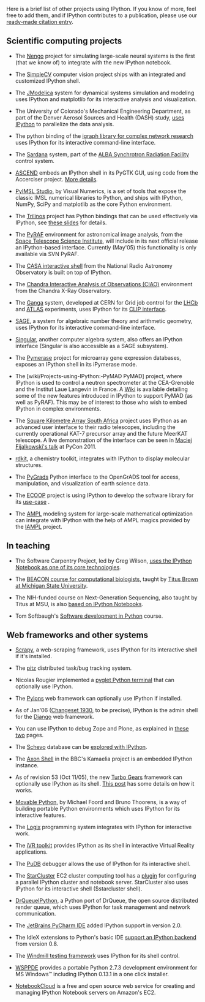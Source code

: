 Here is a brief list of other projects using IPython.  If you know of more, feel free to add them, and if IPython contributes to a publication, please use our [http://ipython.org/citing.html ready-made citation entry].

== Scientific computing projects ==

* The [http://nengo.ca/docs/html/advanced/ipython_notebook.html Nengo] project for simulating large-scale neural systems is the first (that we know of) to integrate with the new IPython notebook.

* The [http://www.simplecv.org SimpleCV] computer vision project ships with an integrated and customized IPython shell.

* The [http://www.jmodelica.org JModelica] system for dynamical systems simulation and modeling uses IPython and matplotlib for its interactive analysis and visualization.

* The University of Colorado's Mechanical Engineering Department, as part of the Denver Aerosol Sources and Health (DASH) study, [http://www.microsoft.com/casestudies/Case_Study_Detail.aspx?CaseStudyID=4000007661 uses IPython] to parallelize the data analysis.

* The python binding of the [http://igraph.sourceforge.net igraph library for complex network research] uses IPython for its interactive command-line interface.

* The [http://www.sardana-controls.org Sardana] system, part of the [http://www.cells.es/ ALBA Synchrotron Radiation Facility] control system.

* [http://ascend.cheme.cmu.edu/ ASCEND] embeds an IPython shell in its PyGTK GUI, using code from the Accerciser project. [http://ascendwiki.cheme.cmu.edu/Python_console_support More details].

* [http://www.vni.com/products/imsl/pyimslstudio/overview.php PyIMSL Studio], by Visual Numerics, is a set of tools that expose the classic IMSL numerical libraries to Python, and ships with IPython, NumPy, SciPy and matplotlib as the core Python environment.

* The [http://trilinos.sandia.gov Trilinos] project has Python bindings that can be used effectively via IPython, see [http://ipython.scipy.org/talks/Trilinos-IPython.pdf these slides] for details.

* The [http://www.stsci.edu/resources/software_hardware/pyraf PyRAF] environment for astronomical image analysis, from the [http://www.stsci.edu/ Space Telescope Science Institute], will include in its next official release an IPython-based interface.  Currently (May'05) this functionality is only available via SVN PyRAF.

* The [http://casa.nrao.edu/demo1.shtml CASA interactive shell] from the National Radio Astronomy Observatory is built on top of IPython.

* The [http://cxc.harvard.edu/ciao Chandra Interactive Analysis of Observations (CIAO)] environment from the Chandra X-Ray Observatory.

* The [http://ganga.web.cern.ch/ganga Ganga] system, developed at CERN for Grid job control for the [http://lhcb.web.cern.ch/lhcb LHCb] and [http://atlas.web.cern.ch/Atlas/index.html ATLAS] experiments, uses IPython for its [http://ganga.web.cern.ch/ganga/user/v4/CLIP CLIP interface].

* [http://www.sagemath.org/ SAGE], a system for algebraic number theory and arithmetic geometry, uses IPython for its interactive command-line interface.

* [http://www.singular.uni-kl.de/ Singular], another computer algebra system, also offers an IPython interface (Singular is also accessible as a SAGE subsystem).

* The [http://pymerase.sourceforge.net/ Pymerase] project for microarray gene expression databases, exposes an IPython shell in its iPymerase mode.

* The [wiki/Projects-using-IPython:-PyMAD PyMAD] project, where IPython is used to control a neutron spectrometer at the CEA-Grenoble and the Institut Laue Langevin in France.  A [http://projects.scipy.org/ipython/ipython/wiki/NewDesign/API Wiki] is available detailing some of the new features introduced in IPython to support PyMAD (as well as PyRAF).  This may be of interest to those who wish to embed IPython in complex environments.

* The [http://www.ska.ac.za Square Kilometre Array South Africa] project uses IPython as an advanced user interface to their radio telescopes, including the currently operational KAT-7 precursor array and the future MeerKAT telescope. A live demonstration of the interface can be seen in [http://pycon.blip.tv/file/4881233 Maciej Fijalkowski's talk] at PyCon 2011.

* [http://code.google.com/p/rdkit/wiki/IPythonIntegration rdkit], a chemistry toolkit, integrates with IPython to display molecular structures.

* The [http://opengrads.org/wiki/index.php?title=Python_Interface_to_GrADS PyGrads] Python interface to the OpenGrADS tool for access, manipulation, and visualization of earth science data.

* The [http://tw.rpi.edu/web/project/ECOOP ECOOP] project is using IPython to develop the software library for its [http://tw.rpi.edu/web/doc/ICES_2012 use-case] .

* The [http://www.ampl.com/ AMPL] modeling system for large-scale mathematical optimization can integrate with IPython with the help of AMPL magics provided by the [https://github.com/vitaut/iampl IAMPL] project.

== In teaching ==

* The Software Carpentry Project, led by Greg Wilson, [http://software-carpentry.org/2012/10/transitioning-to-the-ipython-notebook uses the IPython Notebook as one of its core technologies].

* The [http://ged.msu.edu/angus/beacon-2012/ BEACON course for computational biologists], taught by [http://ged.msu.edu/ Titus Brown at Michigan State University].

* The NIH-funded course on Next-Generation Sequencing, also taught by Titus at MSU, is also [https://github.com/ngs-docs/ngs-notebooks based on IPython Notebooks].

* Tom Softbaugh's [http://www.softbaugh.com/courses/python1/ Software development in Python] course.



== Web frameworks and other systems ==

* [http://readthedocs.org/docs/scrapy/en/latest/topics/shell.html Scrapy], a web-scraping framework, uses IPython for its interactive shell if it's installed.

* The [http://pitz.tplus1.com/ pitz] distributed task/bug tracking system.

* Nicolas Rougier implemented a [http://www.loria.fr/~rougier/pyglet-terminal.html pyglet Python terminal] that can optionally use IPython.

* The [http://pylonshq.com/ Pylons] web framework can optionally use IPython if installed.

* As of Jan'06 ([http://code.djangoproject.com/changeset/1930 Changeset 1930], to be precise), IPython is the admin shell for the [http://www.djangoproject.com/ Django] web framework.

* You can use IPython to debug Zope and Plone, as explained in [http://michaelthornhill.blogspot.com/2005/08/team-development-with-plone-zope-zeo.html these] [http://michaelthornhill.blogspot.com/2005/09/how-to-debug-zopeplone-with-ide.html two] pages.

* The [http://schevo.org/ Schevo] database can be [http://orbtech.com/blog/schevo/got-ipython explored with IPython].

* The [http://kamaelia.sourceforge.net/AxonShell.html Axon Shell] in the BBC's Kamaelia project is an embedded IPython instance.

* As of revision 53 (Oct 11/05), the new [http://www.turbogears.org/ Turbo Gears] framework can optionally use IPython as its shell.  [http://www.twistedrails.org/blog/2005/11/13/editing-modelpy-from-ipython-via-tg-admin-shell/ This post] has some details on how it works.

* [http://www.voidspace.org.uk/python/movpy Movable Python], by Michael Foord and Bruno Thoorens, is a way of building portable Python environments which uses IPython for its interactive features.

* The [http://livelogix.net/logix Logix] programming system integrates with IPython for interactive work.

* The [http://visualisation.tudelft.nl/Projects/iVR iVR toolkit] provides IPython as its shell in interactive Virtual Reality applications.

* The [http://pypi.python.org/pypi/pudb PuDB] debugger allows the use of IPython for its interactive shell.

* The [http://web.mit.edu/stardev/cluster StarCluster] EC2 cluster computing tool has a [http://web.mit.edu/star/cluster/docs/latest/plugins/ipython.html plugin] for configuring a parallel IPython cluster and notebook server. StarCluster also uses IPython for its interactive shell ($starcluster shell). 

* [https://ssl.drqueue.org/redmine/projects/drqueueipython DrQueueIPython], a Python port of DrQueue, the open source distributed render queue, which uses IPython for task management and network communication.

* The [http://www.jetbrains.com/pycharm JetBrains PyCharm IDE] added IPython support in version 2.0.

* The IdleX extensions to Python's basic IDE [http://idlex.sourceforge.net/ipython.html support an IPython backend] from version 0.8.

* The [http://www.getwindmill.com/ Windmill testing framework] uses IPython for its shell control.

* [https://github.com/cwsoft/WSPPDE#readme WSPPDE] provides a portable Python 2.7.3 development environment for MS Windows&trade; including IPython 0.13.1 in a one click installer.

* [https://notebookcloud.appspot.com NotebookCloud] is a free and open source web service for creating and managing IPython Notebook servers on Amazon's EC2.
